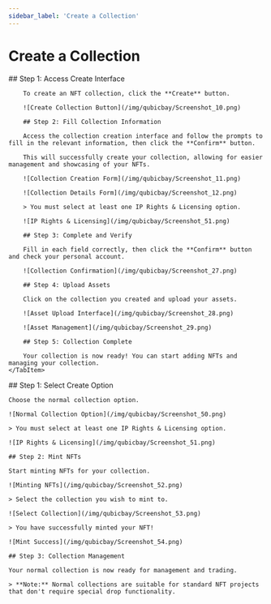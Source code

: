 ```yaml
---
sidebar_label: 'Create a Collection'
---
```


# Create a Collection

<Tabs groupID="Create a Collection">
    <TabItem value="Drop" label="Drop Collection" default>
        ## Step 1: Access Create Interface
        
        To create an NFT collection, click the **Create** button.

        ![Create Collection Button](/img/qubicbay/Screenshot_10.png)

        ## Step 2: Fill Collection Information
        
        Access the collection creation interface and follow the prompts to fill in the relevant information, then click the **Confirm** button.

        This will successfully create your collection, allowing for easier management and showcasing of your NFTs.

        ![Collection Creation Form](/img/qubicbay/Screenshot_11.png)

        ![Collection Details Form](/img/qubicbay/Screenshot_12.png)

        > You must select at least one IP Rights & Licensing option.

        ![IP Rights & Licensing](/img/qubicbay/Screenshot_51.png)

        ## Step 3: Complete and Verify
        
        Fill in each field correctly, then click the **Confirm** button and check your personal account.

        ![Collection Confirmation](/img/qubicbay/Screenshot_27.png)

        ## Step 4: Upload Assets
        
        Click on the collection you created and upload your assets.

        ![Asset Upload Interface](/img/qubicbay/Screenshot_28.png)

        ![Asset Management](/img/qubicbay/Screenshot_29.png)

        ## Step 5: Collection Complete
        
        Your collection is now ready! You can start adding NFTs and managing your collection.
    </TabItem>

  <TabItem value="Normal" label="Normal Collection">
    ## Step 1: Select Create Option
    
    Choose the normal collection option.
    
    ![Normal Collection Option](/img/qubicbay/Screenshot_50.png)
    
    > You must select at least one IP Rights & Licensing option.
    
    ![IP Rights & Licensing](/img/qubicbay/Screenshot_51.png)

    ## Step 2: Mint NFTs
    
    Start minting NFTs for your collection.
    
    ![Minting NFTs](/img/qubicbay/Screenshot_52.png)
    
    > Select the collection you wish to mint to.
    
    ![Select Collection](/img/qubicbay/Screenshot_53.png)
    
    > You have successfully minted your NFT!
    
    ![Mint Success](/img/qubicbay/Screenshot_54.png)

    ## Step 3: Collection Management
    
    Your normal collection is now ready for management and trading.
    
    > **Note:** Normal collections are suitable for standard NFT projects that don't require special drop functionality.
  </TabItem>
</Tabs>





